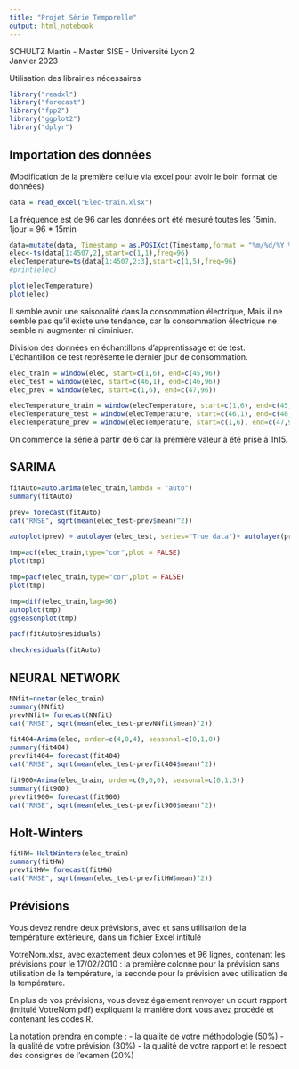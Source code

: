 ```yaml
---
title: "Projet Série Temporelle"
output: html_notebook
---
```

SCHULTZ Martin - Master SISE - Université Lyon 2 <br>
Janvier 2023


Utilisation des librairies nécessaires
```r
library("readxl")
library("forecast")
library("fpp2")
library("ggplot2")
library("dplyr")
```


## Importation des données
(Modification de la première cellule via excel pour avoir le boin format de données)
```r
data = read_excel("Elec-train.xlsx")
```


La fréquence est de 96 car les données ont été mesuré toutes les 15min. 
1jour = 96 * 15min
```r
data=mutate(data, Timestamp = as.POSIXct(Timestamp,format = "%m/%d/%Y %H:%M"))
elec<-ts(data[1:4507,2],start=c(1,1),freq=96)
elecTemperature=ts(data[1:4507,2:3],start=c(1,5),freq=96)
#print(elec)
```



```r
plot(elecTemperature)
plot(elec)
```
Il semble avoir une saisonalité dans la consommation électrique, 
Mais il ne semble pas qu'il existe une tendance, car la consommation électrique ne semble ni augmenter ni diminiuer.


Division des données en échantillons d'apprentissage et de test.
L'échantillon de test représente le dernier jour de consommation.
```r
elec_train = window(elec, start=c(1,6), end=c(45,96))
elec_test = window(elec, start=c(46,1), end=c(46,96))
elec_prev = window(elec, start=c(1,6), end=c(47,96))

elecTemperature_train = window(elecTemperature, start=c(1,6), end=c(45,96))
elecTemperature_test = window(elecTemperature, start=c(46,1), end=c(46,96))
elecTemperature_prev = window(elecTemperature, start=c(1,6), end=c(47,96))
```
On commence la série à partir de 6 car la première valeur à été prise à 1h15. 








## SARIMA

```r
fitAuto=auto.arima(elec_train,lambda = "auto")
summary(fitAuto)
```
```r
prev= forecast(fitAuto)
cat("RMSE", sqrt(mean(elec_test-prev$mean)^2))
```
```r
autoplot(prev) + autolayer(elec_test, series="True data")+ autolayer(prev$mean, series="Auto Sarima Prediction")
```


```r
tmp=acf(elec_train,type="cor",plot = FALSE)
plot(tmp)
```

```r
tmp=pacf(elec_train,type="cor",plot = FALSE)
plot(tmp)
```

```r
tmp=diff(elec_train,lag=96)
autoplot(tmp)
ggseasonplot(tmp)
```


```r
pacf(fitAuto$residuals)
```
```r
checkresiduals(fitAuto)

```



















## NEURAL NETWORK

```r
NNfit=nnetar(elec_train)
summary(NNfit)
prevNNfit= forecast(NNfit)
cat("RMSE", sqrt(mean(elec_test-prevNNfit$mean)^2))
```










```r
fit404=Arima(elec, order=c(4,0,4), seasonal=c(0,1,0))
summary(fit404)
prevfit404= forecast(fit404)
cat("RMSE", sqrt(mean(elec_test-prevfit404$mean)^2))
```

```r
fit900=Arima(elec_train, order=c(9,0,0), seasonal=c(0,1,3))
summary(fit900)
prevfit900= forecast(fit900)
cat("RMSE", sqrt(mean(elec_test-prevfit900$mean)^2))

```








## Holt-Winters


```r
fitHW= HoltWinters(elec_train)
summary(fitHW)
prevfitHW= forecast(fitHW)
cat("RMSE", sqrt(mean(elec_test-prevfitHW$mean)^2))
```


## Prévisions









Vous devez rendre deux prévisions, avec et sans utilisation de la température extérieure, dans un fichier Excel intitulé

VotreNom.xlsx, avec exactement deux colonnes et 96 lignes, contenant les prévisions pour le 17/02/2010 : la première
colonne pour la prévision sans utilisation de la température, la seconde pour la prévision avec utilisation de la température.

En plus de vos prévisions, vous devez également renvoyer un court rapport (intitulé VotreNom.pdf) expliquant la manière dont vous avez procédé et contenant les codes R.

La notation prendra en compte :
- la qualité de votre méthodologie (50%)
- la qualité de votre prévision (30%)
- la qualité de votre rapport et le respect des consignes de l'examen (20%)
